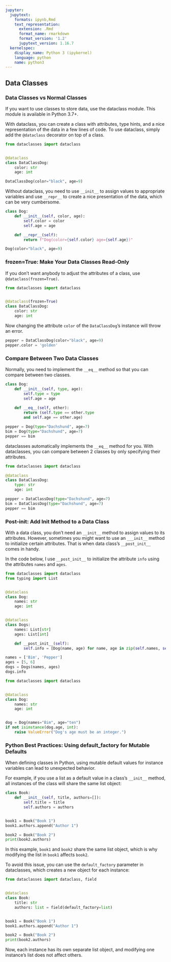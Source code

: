 ```yaml
---
jupyter:
  jupytext:
    formats: ipynb,Rmd
    text_representation:
      extension: .Rmd
      format_name: rmarkdown
      format_version: '1.2'
      jupytext_version: 1.16.7
  kernelspec:
    display_name: Python 3 (ipykernel)
    language: python
    name: python3
---
```


## Data Classes


### Data Classes vs Normal Classes


If you want to use classes to store data, use the dataclass module. This module is available in Python 3.7+.


With dataclass, you can create a class with attributes, type hints, and a nice representation of the data in a few lines of code. To use dataclass, simply add the `@dataclass` decorator on top of a class.

```python
from dataclasses import dataclass


@dataclass
class DataClassDog:
    color: str
    age: int
```

```python
DataClassDog(color="black", age=9)
```

Without dataclass, you need to use `__init__` to assign values to appropriate variables and use `__repr__` to create a nice presentation of the data, which can be very cumbersome.

```python
class Dog:
    def __init__(self, color, age):
        self.color = color
        self.age = age

    def __repr__(self):
        return f"Dog(color={self.color} age={self.age})"
```

```python
Dog(color="black", age=9)
```

### frozen=True: Make Your Data Classes Read-Only


If you don't want anybody to adjust the attributes of a class, use `@dataclass(frozen=True)`.

```python
from dataclasses import dataclass


@dataclass(frozen=True)
class DataClassDog:
    color: str
    age: int
```

Now changing the attribute `color` of  the `DataClassDog`'s instance will throw an error.

```python
pepper = DataClassDog(color="black", age=9)
pepper.color = 'golden'
```

### Compare Between Two Data Classes


Normally, you need to implement the `__eq__` method so that you can compare between two classes.

```python
class Dog:
    def __init__(self, type, age):
        self.type = type
        self.age = age
    
    def __eq__(self, other):
        return (self.type == other.type 
        and self.age == other.age)

pepper = Dog(type="Dachshund", age=7)
bim = Dog(type="Dachshund", age=7)
pepper == bim
```

dataclasses automatically implements the `__eq__` method for you. With dataclasses, you can compare between 2 classes by only specifying their attributes.

```python
from dataclasses import dataclass

@dataclass
class DataClassDog:
    type: str
    age: int
```

```python
pepper = DataClassDog(type="Dachshund", age=7)
bim = DataClassDog(type="Dachshund", age=7)
pepper == bim 
```

### Post-init: Add Init Method to a Data Class


With a data class, you don't need an `__init__` method to assign values to its attributes. However, sometimes you might want to use an `___init__` method to initialize certain attributes. That is when data class's `__post_init__` comes in handy.


In the code below, I use `__post_init__` to initialize the attribute `info` using the attributes `names` and `ages`.

```python
from dataclasses import dataclass
from typing import List


@dataclass
class Dog:
    names: str
    age: int


@dataclass
class Dogs:
    names: List[str]
    ages: List[int]

    def __post_init__(self):
        self.info = [Dog(name, age) for name, age in zip(self.names, self.ages)]
```

```python
names = ['Bim', 'Pepper']
ages = [5, 6]
dogs = Dogs(names, ages)
dogs.info 
```

```python
from dataclasses import dataclass


@dataclass
class Dog:
    names: str
    age: int


dog = Dog(names="Bim", age="ten")
if not isinstance(dog.age, int):
    raise ValueError("Dog's age must be an integer.")
```

### Python Best Practices: Using default_factory for Mutable Defaults


When defining classes in Python, using mutable default values for instance variables can lead to unexpected behavior.


For example, if you use a list as a default value in a class's `__init__` method, all instances of the class will share the same list object:

```python
class Book:
    def __init__(self, title, authors=[]):
        self.title = title
        self.authors = authors


book1 = Book("Book 1")
book1.authors.append("Author 1")

book2 = Book("Book 2")
print(book2.authors)
```

In this example, `book1` and `book2` share the same list object, which is why modifying the list in `book1` affects `book2`.

To avoid this issue, you can use the `default_factory` parameter in dataclasses, which creates a new object for each instance:

```python
from dataclasses import dataclass, field


@dataclass
class Book:
    title: str
    authors: list = field(default_factory=list)


book1 = Book("Book 1")
book1.authors.append("Author 1")

book2 = Book("Book 2")
print(book2.authors)
```

Now, each instance has its own separate list object, and modifying one instance's list does not affect others.
